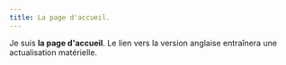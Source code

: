 ```yaml
---
title: La page d'accueil.
---
```


Je suis **la page d'accueil**. <LinkLocalized href="/" locale="en">Le lien vers la version anglaise</LinkLocalized> entraînera une actualisation matérielle.
